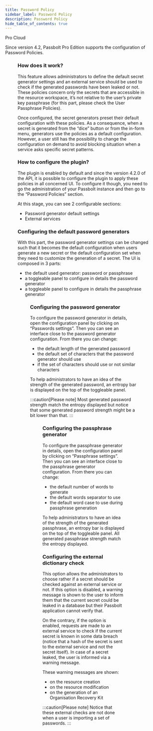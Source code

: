 ```yaml
---
title: Password Policy
sidebar_label: Password Policy
description: Password Policy
hide_table_of_contents: true
---
```



<div style={{display: "flex", gap: "1rem"}}>
  <Chips link="https://www.passbolt.com/pricing/pro" isUnderMainTitle={true}>Pro</Chips>
  <Chips link="https://www.passbolt.com/pricing/cloud" isUnderMainTitle={true}>Cloud</Chips>
</div>

Since version 4.2, Passbolt Pro Edition supports the configuration of Password Policies.

<Figure
  src={
    '/img/help/2023/09/password-policies-administration.png'
  }
  caption="fig. Password Policies administration"
  alt="Password Policies administration"
/>

### How does it work?
This feature allows administrators to define the default secret generator settings and an external service should be used
to check if the generated passwords have been leaked or not. These policies concern only the secrets that are accessible
in the resource workspace, it’s not relative to the user’s private key passphrase
(for this part, please check the User Passphrase Policies).

Once configured, the secret generators preset their default configuration with these policies. As a consequence,
when a secret is generated from the “dice” button or from the in-form menu, generators use the policies as a default
configuration. However, a user still has the possibility to change the configuration on demand to avoid blocking
situation when a service asks specific secret patterns.

### How to configure the plugin?
The plugin is enabled by default and since the version 4.2.0 of the API, it is possible to configure the plugin to apply
these policies in all concerned UI. To configure it though, you need to go the administration of your Passbolt instance and
then go to the “Password Policies” section.

At this stage, you can see 2 configurable sections:

* Password generator default settings
* External services

### Configuring the default password generators

With this part, the password generator settings can be changed such that it becomes the default configuration when
users generate a new secret or the default configuration set when they need to customize the generation of a secret. The UI is composed in 3 parts:

* the default used generator: password or passphrase
* a toggleable panel to configure in details the password generator
* a toggleable panel to configure in details the passphrase generator

<Figure
  src={
    '/img/help/2023/09/password-generator-settings.png'
  }
  caption="fig. Default password generator settings"
  alt="Default password generator settings"
/>

### Configuring the password generator
To configure the password generator in details, open the configuration panel by clicking on “Passwords settings”.
Then you can see an interface close to the password generator configuration. From there you can change:

* the default length of the generated password
* the default set of characters that the password generator should use
* if the set of characters should use or not similar characters

To help administrators to have an idea of the strength of the generated password, an entropy bar is displayed on the top
of the toggleable panel.

:::caution[Please note]
Most generated password strength match the entropy displayed but notice that some generated password strength might be
a bit lower than that.
:::

<Figure
  src={
    '/img/help/2023/09/passphrase-generator-settings.png'
  }
  caption="fig. Default passphrase generator settings"
  alt="Default passphrase generator settings"
/>

### Configuring the passphrase generator
To configure the passphrase generator in details, open the configuration panel by clicking on “Passphrase settings”.
Then you can see an interface close to the passphrase generator configuration. From there you can change:

* the default number of words to generate
* the default words separator to use
* the default word case to use during passphrase generation

To help administrators to have an idea of the strength of the generated passphrase, an entropy bar is displayed on the
top of the toggleable panel. All generated passphrase strength match the entropy displayed.

### Configuring the external dictionary check

This option allows the administrators to choose rather if a secret should be checked against an external service or not.
If this option is disabled, a warning message is shown to the user to inform them that the current secret could be leaked
in a database but their Passbolt application cannot verify that.

On the contrary, if the option is enabled, requests are made to an external service to check if the current secret is
known in some data breach (notice that a hash of the secret is sent to the external service and not the secret itself).
In case of a secret leaked, the user is informed via a warning message.

These warning messages are shown:

* on the resource creation
* on the resource modification
* on the generation of an Organisation Recovery Kit

:::caution[Please note]
Notice that these external checks are not done when a user is importing a set of passwords.
:::
